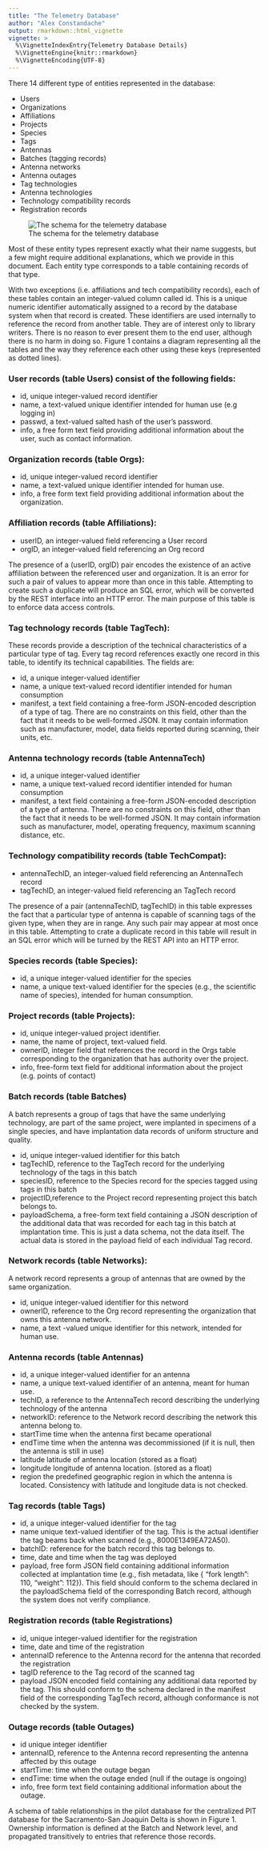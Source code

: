 ```yaml
---
title: "The Telemetry Database"
author: "Alex Constandache"
output: rmarkdown::html_vignette
vignette: >
  %\VignetteIndexEntry{Telemetry Database Details}
  %\VignetteEngine{knitr::rmarkdown}
  %\VignetteEncoding{UTF-8}
---
```


There 14 different type of entities represented in the database: 

  -    Users 
  -    Organizations 
  -    Affiliations 
  -    Projects 
  -    Species 
  -    Tags 
  -    Antennas 
  -    Batches (tagging records) 
  -    Antenna networks 
  -    Antenna outages 
  -    Tag technologies 
  -    Antenna technologies 
  -    Technology compatibility records 
  -    Registration records 

![The schema for the telemetry database](pitdb.schema_20240228.png)

Most of these entity types represent exactly what their name suggests, but a few might require additional explanations, which we provide in this document. Each entity type corresponds to a table containing records of that type. 

With two exceptions (i.e. affiliations and tech compatibility records), each of these tables contain an integer-valued column called id. This is a unique numeric identifier automatically assigned to a record by the database system when that record is created. These identifiers are used internally to reference the record from another table. They are of interest only to library writers. There is no reason to ever present them to the end user, although there is no harm in doing so. Figure 1 contains a diagram representing all the tables and the way they reference each other using these keys (represented as dotted lines). 

### User records (table Users) consist of the following fields: 

  -    id, unique integer-valued record identifier 
  -    name, a text-valued unique identifier intended for human use (e.g logging in) 
  -    passwd, a text-valued salted hash of the user’s password. 
  -    info, a free form text field providing additional information about the user, such as contact information. 

### Organization records (table Orgs): 

  -    id, unique integer-valued record identifier 
  -    name, a text-valued unique identifier intended for human use. 
  -    info, a free form text field providing additional information about the organization. 

### Affiliation records (table Affiliations): 

  -    userID, an integer-valued field referencing a User record 
  -    orgID, an integer-valued field referencing an Org record 

The presence of a (userID, orgID) pair encodes the existence of an active affiliation between the referenced user and organization. It is an error for such a pair of values to appear more than once in this table. Attempting to create such a duplicate will produce an SQL error, which will be converted by the REST interface into an HTTP error. The main purpose of this table is to enforce data access controls. 

### Tag technology records (table TagTech): 

These records provide a description of the technical characteristics of a particular type of tag. Every tag record references exactly one record in this table, to identify its technical capabilities. The fields are: 

  -    id, a unique integer-valued identifier 
  -    name, a unique text-valued record identifier intended for human consumption 
  -    manifest, a text field containing a free-form JSON-encoded description of a type of tag. There are no constraints on this field, other than the fact that it needs to be well-formed JSON. It may contain information such as manufacturer, model, data fields reported during scanning, their units, etc. 

### Antenna technology records (table AntennaTech) 

  -    id, a unique integer-valued identifier 
  -    name, a unique text-valued record identifier intended for human consumption 
  -    manifest, a text field containing a free-form JSON-encoded description of a type of antenna. There are no constraints on this field, other than the fact that it needs to be well-formed JSON. It may contain information such as manufacturer, model, operating frequency, maximum scanning distance, etc. 

### Technology compatibility records (table TechCompat): 

  -    antennaTechID, an integer-valued field referencing an AntennaTech record 
  -    tagTechID, an integer-valued field referencing an TagTech record 

The presence of a pair (antennaTechID, tagTechID) in this table expresses the fact that a particular type of antenna is capable of scanning tags of the given type, when they are in range. Any such pair may appear at most once in this table. Attempting to crate a duplicate record in this table will result in an SQL error which will be turned by the REST API into an HTTP error. 

### Species records (table Species): 

  -    id, a unique integer-valued identifier for the species 
  -    name, a unique text-valued identifier for the species (e.g., the scientific name of species), intended for human consumption. 

### Project records (table Projects): 

  -    id, unique integer-valued project identifier. 
  -    name, the name of project, text-valued field.  
  -    ownerID, integer field that references the record in the Orgs table corresponding to the organization that has authority over the project. 
  -    info, free-form text field for additional information about the project (e.g. points of contact) 

### Batch records (table Batches) 

A batch represents a group of tags that have the same underlying technology, are part of the same project, were implanted in specimens of a single species, and have implantation data records of uniform structure and quality. 

  -    id, unique integer-valued identifier for this batch 
  -    tagTechID, reference to the TagTech record for the underlying technology of the tags in this batch  
  -    speciesID, reference to the Species record for the species tagged using tags in this batch 
  -    projectID,reference to the Project record representing project this batch belongs to. 
  -    payloadSchema, a free-form text field containing a JSON description of the additional data that was recorded for each tag in this batch at implantation time. This is just a data schema, not the data itself. The actual data is stored in the payload field of each individual Tag record. 

### Network records (table Networks): 

A network record represents a group of antennas that are owned by the same organization. 

  -    id, unique integer-valued identifier for this netword 
  -    ownerID, reference to the Org record representing the organization that owns this antenna network. 
  -    name, a text -valued unique identifier for this network, intended for human use. 

### Antenna records (table Antennas) 

  -    id, a unique integer-valued identifier for an antenna 
  -    name, a unique text-valued identifier of an antenna, meant for human use. 
  -    techID, a reference to the AntennaTech record describing the underlying technology of the antenna 
  -    networkID: reference to the Network record describing the network this antenna belong to. 
  -    startTime time when the antenna first became operational 
  -    endTime time when the antenna was decommissioned (if it is null, then the antenna is still in use) 
  -    latitude latitude of antenna location (stored as a float) 
  -    longitude longitude of antenna location. (stored as a float) 
  -    region the predefined geographic region in which the antenna is located. Consistency with latitude and longitude data is not checked. 

### Tag records (table Tags) 

  -    id, a unique integer-valued identifier for the tag 
  -    name unique text-valued identifier of the tag. This is the actual identifier the tag beams back when scanned (e.g., 8000E1349EA72A50). 
  -    batchID: reference for the batch record this tag belongs to. 
  -    time, date and time when the tag was deployed 
  -    payload, free form JSON field containing additional information collected at implantation time (e.g., fish metadata, like { “fork length”: 110, “weight”: 112}). This field should conform to the schema declared in the payloadSchema field of the corresponding Batch record, although the system does not verify compliance. 

### Registration records (table Registrations) 

  -    id, unique integer-valued identifier for the registration 
  -    time, date and time of the registration 
  -    antennaID reference to the Antenna record for the antenna that recorded the registration 
  -    tagID reference to the Tag record of the scanned tag 
  -    payload JSON encoded field containing any additional data reported by the tag. This should conform to the schema declared in the manifest field of the corresponding TagTech record, although conformance is not checked by the system. 

### Outage records (table  Outages) 

  -    id unique integer identifier 
  -    antennaID, reference to the Antenna record representing the antenna affected by this outage 
  -    startTime: time when the outage began 
  -    endTime: time when the outage ended (null if the outage is ongoing) 
  -    info, free form text field containing additional information about the outage. 

 

A schema of table relationships in the pilot database for the centralized PIT database for the Sacramento-San Joaquin Delta is shown in Figure 1. Ownership information is defined at the Batch and Network level, and propagated transitively to entries that reference those records.
